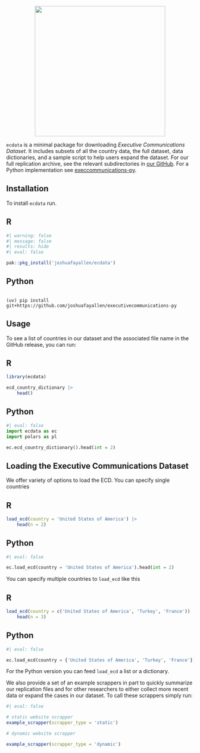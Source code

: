 
<p align="center">
<a href="https://joshuafayallen.github.io/ecdata/">
<img src="hex-logo.png" height = "350" class = "center"> </a>
</p>


`ecdata` is a minimal package for downloading *Executive Communications Dataset*. It includes subsets of all the country data, the full dataset, data dictionaries, and a sample script to help users expand the dataset. For our full replication archive, see the relevant subdirectories in [our GitHub](https://github.com/joshuafayallen/executivestatements/tree/main/raw-data). For a Python implementation see [execcommunications-py](https://github.com/joshuafayallen/executivecommunications-py).

## Installation 

To install `ecdata` run.



:::panel-tabset

## R

```r
#| warning: false
#| message: false
#| results: hide 
#| eval: false

pak::pkg_install('joshuafayallen/ecdata')

```

## Python

```

(uv) pip install git+https://github.com/joshuafayallen/executivecommunications-py

```

:::


## Usage 

To see a list of countries in our dataset and the associated file name in the GitHub release, you can run: 

:::panel-tabset

## R 

```r

library(ecdata)

ecd_country_dictionary |>
    head()

```

## Python

```python
#| eval: false
import ecdata as ec
import polars as pl 

ec.ecd_country_dictionary().head(int = 2)


```

:::


## Loading the Executive Communications Dataset

We offer variety of options to load the ECD. You can specify single countries 


:::panel-tabset

## R

```r

load_ecd(country = 'United States of America') |>
    head(n = 2)


```

## Python

```python
#| eval: false 

ec.load_ecd(country = 'United States of America').head(int = 2)

```

:::

You can specify multiple countries to `load_ecd` like this 


:::panel-tabset

## R

```r

load_ecd(country = c('United States of America', 'Turkey', 'France'))  |>
    head(n = 3)

```

## Python

```python
#| eval: false

ec.load_ecd(country = {'United States of America', 'Turkey', 'France'}).head(n = 2)

```


:::

For the Python version you can feed `load_ecd` a list or a dictionary.



We also provide a set of an example scrappers in part to quickly summarize our replication files and for other researchers to either collect more recent data or expand the cases in our dataset. To call these scrappers simply run:

```r
#| eval: false

# static website scrapper
example_scrapper(scrapper_type = 'static')

# dynamic website scrapper 

example_scrapper(scrapper_type = 'dynamic')

```

